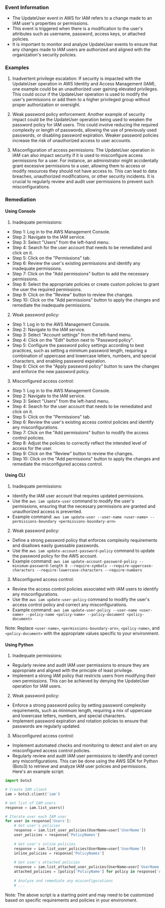 
### Event Information

- The UpdateUser event in AWS for IAM refers to a change made to an IAM user's properties or permissions.
- This event is triggered when there is a modification to the user's attributes such as username, password, access keys, or attached policies.
- It is important to monitor and analyze UpdateUser events to ensure that any changes made to IAM users are authorized and aligned with the organization's security policies.


### Examples

1. Inadvertent privilege escalation: If security is impacted with the UpdateUser operation in AWS Identity and Access Management (IAM), one example could be an unauthorized user gaining elevated privileges. This could occur if the UpdateUser operation is used to modify the user's permissions or add them to a higher privileged group without proper authorization or oversight.

2. Weak password policy enforcement: Another example of security impact could be the UpdateUser operation being used to weaken the password policy for IAM users. This could involve reducing the required complexity or length of passwords, allowing the use of previously used passwords, or disabling password expiration. Weaker password policies increase the risk of unauthorized access to user accounts.

3. Misconfiguration of access permissions: The UpdateUser operation in IAM can also impact security if it is used to misconfigure access permissions for a user. For instance, an administrator might accidentally grant excessive permissions to a user, allowing them to access or modify resources they should not have access to. This can lead to data breaches, unauthorized modifications, or other security incidents. It is crucial to regularly review and audit user permissions to prevent such misconfigurations.

### Remediation

#### Using Console

1. Inadequate permissions:
- Step 1: Log in to the AWS Management Console.
- Step 2: Navigate to the IAM service.
- Step 3: Select "Users" from the left-hand menu.
- Step 4: Search for the user account that needs to be remediated and click on it.
- Step 5: Click on the "Permissions" tab.
- Step 6: Review the user's existing permissions and identify any inadequate permissions.
- Step 7: Click on the "Add permissions" button to add the necessary permissions.
- Step 8: Select the appropriate policies or create custom policies to grant the user the required permissions.
- Step 9: Click on the "Review" button to review the changes.
- Step 10: Click on the "Add permissions" button to apply the changes and remediate the inadequate permissions.

2. Weak password policy:
- Step 1: Log in to the AWS Management Console.
- Step 2: Navigate to the IAM service.
- Step 3: Select "Account settings" from the left-hand menu.
- Step 4: Click on the "Edit" button next to "Password policy".
- Step 5: Configure the password policy settings according to best practices, such as setting a minimum password length, requiring a combination of uppercase and lowercase letters, numbers, and special characters, and enabling password expiration.
- Step 6: Click on the "Apply password policy" button to save the changes and enforce the new password policy.

3. Misconfigured access control:
- Step 1: Log in to the AWS Management Console.
- Step 2: Navigate to the IAM service.
- Step 3: Select "Users" from the left-hand menu.
- Step 4: Search for the user account that needs to be remediated and click on it.
- Step 5: Click on the "Permissions" tab.
- Step 6: Review the user's existing access control policies and identify any misconfigurations.
- Step 7: Click on the "Add permissions" button to modify the access control policies.
- Step 8: Adjust the policies to correctly reflect the intended level of access for the user.
- Step 9: Click on the "Review" button to review the changes.
- Step 10: Click on the "Add permissions" button to apply the changes and remediate the misconfigured access control.

#### Using CLI

1. Inadequate permissions:
- Identify the IAM user account that requires updated permissions.
- Use the `aws iam update-user` command to modify the user's permissions, ensuring that the necessary permissions are granted and unauthorized access is prevented.
- Example command: `aws iam update-user --user-name <user-name> --permissions-boundary <permissions-boundary-arn>`

2. Weak password policy:
- Define a strong password policy that enforces complexity requirements and disallows easily guessable passwords.
- Use the `aws iam update-account-password-policy` command to update the password policy for the AWS account.
- Example command: `aws iam update-account-password-policy --minimum-password-length 8 --require-symbols --require-uppercase-characters --require-lowercase-characters --require-numbers`

3. Misconfigured access control:
- Review the access control policies associated with IAM users to identify any misconfigurations.
- Use the `aws iam update-user-policy` command to modify the user's access control policy and correct any misconfigurations.
- Example command: `aws iam update-user-policy --user-name <user-name> --policy-name <policy-name> --policy-document <policy-document>`

Note: Replace `<user-name>`, `<permissions-boundary-arn>`, `<policy-name>`, and `<policy-document>` with the appropriate values specific to your environment.

#### Using Python

1. Inadequate permissions:
- Regularly review and audit IAM user permissions to ensure they are appropriate and aligned with the principle of least privilege.
- Implement a strong IAM policy that restricts users from modifying their own permissions. This can be achieved by denying the UpdateUser operation for IAM users.

2. Weak password policy:
- Enforce a strong password policy by setting password complexity requirements, such as minimum length, requiring a mix of uppercase and lowercase letters, numbers, and special characters.
- Implement password expiration and rotation policies to ensure that passwords are regularly updated.

3. Misconfigured access control:
- Implement automated checks and monitoring to detect and alert on any misconfigured access control policies.
- Regularly review and audit IAM user permissions to identify and correct any misconfigurations. This can be done using the AWS SDK for Python (Boto3) to retrieve and analyze IAM user policies and permissions. Here's an example script:

```python
import boto3

# Create IAM client
iam = boto3.client('iam')

# Get list of IAM users
response = iam.list_users()

# Iterate over each IAM user
for user in response['Users']:
    # Get user's policies
    response = iam.list_user_policies(UserName=user['UserName'])
    user_policies = response['PolicyNames']
    
    # Get user's inline policies
    response = iam.list_user_policies(UserName=user['UserName'])
    inline_policies = response['PolicyNames']
    
    # Get user's attached policies
    response = iam.list_attached_user_policies(UserName=user['UserName'])
    attached_policies = [policy['PolicyName'] for policy in response['AttachedPolicies']]
    
    # Analyze and remediate any misconfigurations
    # ...
```

Note: The above script is a starting point and may need to be customized based on specific requirements and policies in your environment.

